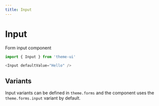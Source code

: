 ```yaml
---
title: Input
---
```


# Input

Form input component

```js
import { Input } from 'theme-ui'
```

```js live=true
<Input defaultValue="Hello" />
```

## Variants

Input variants can be defined in `theme.forms` and the component uses the `theme.forms.input` variant by default.
